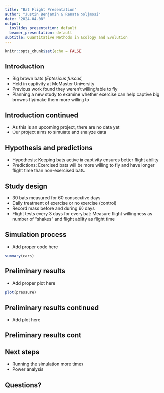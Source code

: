 ```yaml
---
title: "Bat Flight Presentation"
author: "Justin Benjamin & Renata Soljmosi"
date: "2024-04-08"
output:
  ioslides_presentation: default
  beamer_presentation: default
subtitle: Quantitative Methods in Ecology and Evolution
---
```


```r
knitr::opts_chunk$set(echo = FALSE)
```

## Introduction

-   Big brown bats (*Eptesicus fuscus*)
-   Held in captivity at McMaster University
-   Previous work found they weren't willing/able to fly 
-   Planning a new study to examine whether exercise can help captive big browns fly/make them more willing to 

## Introduction continued

-   As this is an upcoming project, there are no data yet
-   Our project aims to simulate and analyze data 

## Hypothesis and predictions

- Hypothesis: Keeping bats active in captivity ensures better flight ability
- Predictions: Exercised bats will be more willing to fly and have longer flight time than non-exercised bats.


## Study design

-   30 bats measured for 60 consecutive days
-   Daily treatment of exercise or no exercise (control)
-   Record mass before and during 60 days
-   Flight tests every 3 days for every bat: Measure flight willingness as number of "shakes" and flight ability as flight time 

## Simulation process

-   Add proper code here
```r
summary(cars)
```

## Preliminary results

-   Add proper plot here
```r
plot(pressure)
```


## Preliminary results continued

-   Add plot here


## Preliminary results cont


## Next steps

-   Running the simulation more times
-   Power analysis

## Questions?
